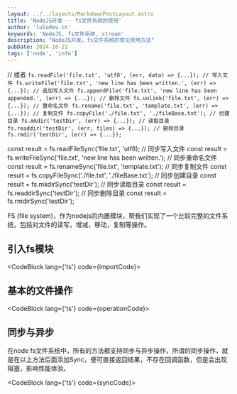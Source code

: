 ```yaml
---
layout: ../../layouts/MarkdownPostLayout.astro
title: 'NodeJS开发 -- fs文件系统的使用'
author: 'luludev.cn'
keywords: 'NodeJS, fs文件系统, stream'
description: "NodeJS开发，fs文件系统的常见使用方法"
pubDate: 2024-10-22
tags: ['node', 'info']
---
```


// 或者
`
fs.readFile('file.txt', 'utf8', (err, data) => {...});
// 写入文件
fs.writeFile('file.txt', 'new line has been written.', (err) => {...});
// 追加写入文件
fs.appendFile('file.txt', 'new line has been appended.', (err) => {...});
// 删除文件
fs.unlink('file.txt', (err) => {...});
// 重命名文件
fs.rename('file.txt', 'template.txt', (err) => {...});
// 复制文件
fs.copyFile('./file.txt', './fileBase.txt');
// 创建目录
fs.mkdir('testDir', (err) => {...});
// 读取目录
fs.readdir('testDir', (err, files) => {...});
// 删除目录
fs.rmdir('testDir', (err) => {...});
`

const result = fs.readFileSync('file.txt', 'utf8);
// 同步写入文件
const result = fs.writeFileSync('file.txt', 'new line has been written.');
// 同步重命名文件
const result = fs.renameSync('file.txt', 'template.txt');
// 同步复制文件
const result = fs.copyFileSync('./file.txt', './fileBase.txt');
// 同步创建目录
const result = fs.mkdirSync('testDir');
// 同步读取目录
const result = fs.readdirSync('testDir');
// 同步删除目录
const result = fs.rmdirSync('testDir');
`


FS (file system)，作为nodejs的内置模块，帮我们实现了一个比较完整的文件系统，包括对文件的读写，增减，移动，复制等操作。

## 引入fs模块

<CodeBlock lang={'ts'} code={importCode}></CodeBlock>

## 基本的文件操作

<CodeBlock lang={'ts'} code={operationCode}></CodeBlock>

## 同步与异步

在node fs文件系统中，所有的方法都支持同步与异步操作，所谓的同步操作，就是在以上方法后面添加Sync，便可直接返回结果，不存在回调函数，但是会出现阻塞，影响性能体验。

<CodeBlock lang={'ts'} code={syncCode}></CodeBlock>

